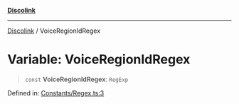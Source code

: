 [**Discolink**](../README.md)

***

[Discolink](../globals.md) / VoiceRegionIdRegex

# Variable: VoiceRegionIdRegex

> `const` **VoiceRegionIdRegex**: `RegExp`

Defined in: [Constants/Regex.ts:3](https://github.com/Archayu/discolink/blob/ddfd70ea55cc6996bf3567765f64fb3824cd3f79/src/Constants/Regex.ts#L3)
